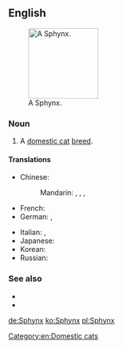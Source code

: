 ==English==
{{wikipedia|Sphynx (cat)}}
[[File:Shabbat.jpg|thumb|right|140px|A Sphynx.]]

===Noun===
{{en-noun|es}}

# A [[domestic cat]] [[breed]].

====Translations====
{{trans-top|cat}}
* Chinese:
*: Mandarin: {{t|cmn|斯芬克斯貓|sc=Hani}}, {{t|cmn|斯芬克斯猫|tr=sīfēnkèsī māo|sc=Hani}}, {{t|cmn|加拿大無毛貓|sc=Hani}}, {{t|cmn|加拿大无毛猫|tr=Jiānádà wúmáo māo|sc=Hani}}
* French: {{t|fr|Sphynx|m}}
* German: {{t+|de|Sphynx|f}}, {{t+|de|Sphinx|f}}
{{trans-mid}}
* Italian: {{t|it|gatto sphynx|m}}, {{t|it|sphynx|m}}
* Japanese: {{t|ja|スフィンクス|tr=sufinkusu|sc=Jpan}}
* Korean: {{t+|ko|스핑크스|sc=Kore}}
* Russian: {{t+|ru|сфинкс|m}}
{{trans-bottom}}

===See also===
* {{pedia|Sphynx (cat)}}
* {{commonslite|Category:Sphynx (cat)}}

[[Category:en:Domestic cats]]

[[de:Sphynx]]
[[ko:Sphynx]]
[[pl:Sphynx]]